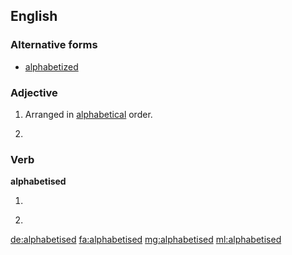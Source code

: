 ==English==

===Alternative forms===
* [[alphabetized]] {{qualifier|North American}}

===Adjective===
{{en-adj|-}}

# {{context|British}} Arranged in [[alphabetical]] order.
# {{alternative spelling of|alphabetized}}

===Verb===
'''alphabetised'''

# {{context|British}} {{en-past of|alphabetise}}
# {{alternative spelling of|alphabetized}}

[[de:alphabetised]]
[[fa:alphabetised]]
[[mg:alphabetised]]
[[ml:alphabetised]]